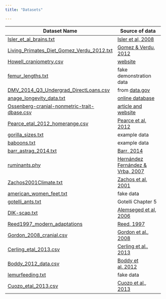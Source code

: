 ```yaml
---
title: "Datasets"

---
```



Dataset Name | Source of data
-----------  | ----------------
[Isler_et_al_brains.txt](datasets/Isler_et_al_brains.txt) | [Isler et al, 2008](http://dx.doi.org/10.1016/j.jhevol.2008.08.004)
[Living_Primates_Diet_Gomez_Verdu_2012.txt](datasets/Living_Primates_Diet_Gomez_Verdu_2012.txt) | [Gomez & Verdu, 2012](http://dx.doi.org/10.1093/sysbio/syr127)
[Howell_craniometry.csv](datasets/Howell_craniometry.csv) | [website](http://web.utk.edu/~auerbach/HOWL.htm)
[femur_lengths.txt](datasets/femur_lengths.txt) | fake demonstration data
[DMV_2014_Q3_Undergrad_DirectLoans.csv](datasets/DMV_2014_Q3_Undergrad_DirectLoans.csv) | from [data.gov](http://data.gov)
[anage_longevity_data.txt](datasets/anage_longevity_data.txt) | [online database](http://genomics.senescence.info/species/)
[Ossenberg-cranial-nonmetric-trait-dbase.csv](datasets/Ossenberg-cranial-nonmetric-trait-dbase.csv) | [article and website](http://dx.doi.org/10.1002/ajpa.22377)
[Pearce_etal_2012_homerange.csv](datasets/Pearce_etal_2012_homerange.csv) | [Pearce et al, 2012](http://dx.doi.org/10.1098/rspb.2012.2122)
[gorilla_sizes.txt](datasets/gorilla_sizes.txt) | example data
[baboons.txt](datasets/baboons.txt) | example data
[barr_astrag_2014.txt](datasets/barr_astrag_2014.txt) | [Barr, 2014](http://dx.doi.org/10.1002/jmor.20279)
[ruminants.phy](datasets/ruminants.phy) | [Hernández Fernández & Vrba, 2007](http://dx.doi.org/10.1017/S1464793104006670)
[Zachos2001Climate.txt](datasets/Zachos2001Climate.txt) | [Zachos et al, 2001](http://dx.doi.org/10.1126/science.1059412)
[american_women_feet.txt](datasets/american_women_feet.txt) | fake data
[gotelli_ants.txt](datasets/gotelli_ants.txt) | Gotelli Chapter 5
[DIK-scap.txt](datasets/DIK-scap.txt) | [Alemseged et al, 2006](http://dx.doi.org/10.1038/nature05047)
[Reed1997_modern_adaptations](datasets/Reed1997_modern_adaptations.csv) | [Reed, 1997](http://dx.doi.org/10.1006/jhev.1996.0106)
[Gordon_2008_cranial.csv](datasets/Gordon_2008_cranial.csv) | [Gordon et al., 2008](http://www.pnas.org/content/105/12/4650.abstract)
[Cerling_etal_2013.csv](datasets/Cerling_etal_2013.csv) | [Cerling et al., 2013](http://dx.doi.org/10.1073/pnas.1222571110)
[Boddy_2012_data.csv](datasets/Boddy_2012_data.csv) | [Boddy et al. 2012](http://dx.doi.org/10.1111/j.1420-9101.2012.02491.x)
[lemurfeeding.txt](datasets/lemurfeeding.txt) | fake data
[Cuozo_etal_2013.csv](datasets/Cuozo_etal_2013.csv) | [Cuozo et al., 2013](http://dx.doi.org/10.1016/j.jhevol.2012.08.007)

<!--
<ul>
`r 
#dynamically create links for database
paste0('<li><a href=', 
      list.files("datasets", recursive=TRUE, full=TRUE),
      '>',
      list.files("datasets", recursive=TRUE),
      '</li>',collapse="")

`

</ul>
-->